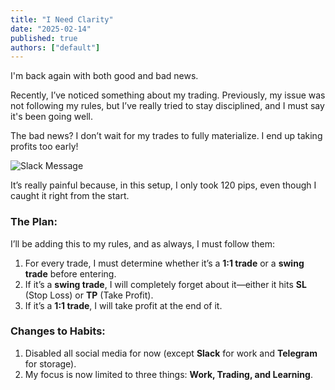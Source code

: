 ```yaml
---
title: "I Need Clarity"
date: "2025-02-14"
published: true
authors: ["default"]
---
```


I'm back again with both good and bad news.

Recently, I’ve noticed something about my trading. Previously, my issue was not following my rules, but I’ve really tried to stay disciplined, and I must say it's been going well.

The bad news? I don’t wait for my trades to fully materialize. I end up taking profits too early!

![Slack Message](/trade.png)

It’s really painful because, in this setup, I only took 120 pips, even though I caught it right from the start.

### The Plan:

I’ll be adding this to my rules, and as always, I must follow them:

1. For every trade, I must determine whether it’s a **1:1 trade** or a **swing trade** before entering.
2. If it’s a **swing trade**, I will completely forget about it—either it hits **SL** (Stop Loss) or **TP** (Take Profit).
3. If it’s a **1:1 trade**, I will take profit at the end of it.

### Changes to Habits:

1. Disabled all social media for now (except **Slack** for work and **Telegram** for storage).
2. My focus is now limited to three things: **Work, Trading, and Learning**.
